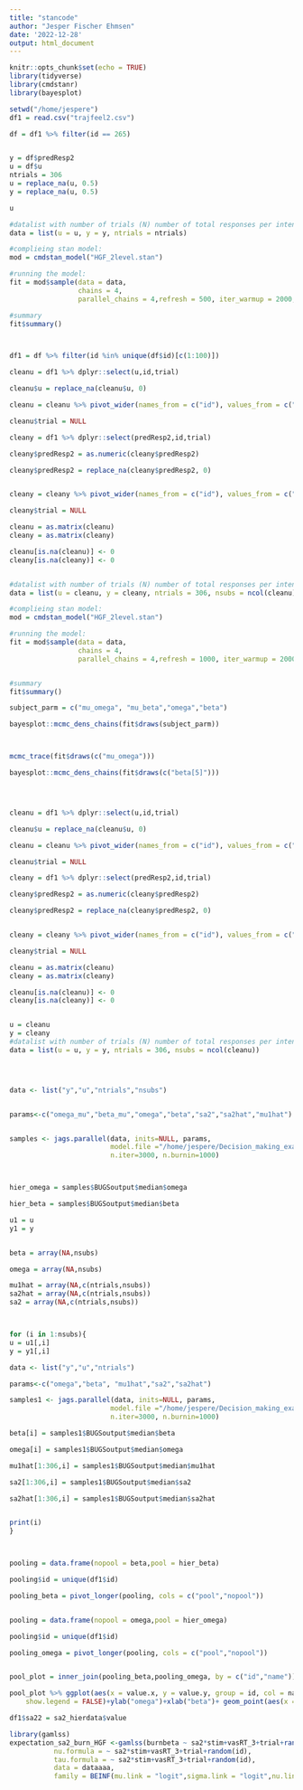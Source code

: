 ```yaml
---
title: "stancode"
author: "Jesper Fischer Ehmsen"
date: '2022-12-28'
output: html_document
---
```


```r
knitr::opts_chunk$set(echo = TRUE)
library(tidyverse)
library(cmdstanr)
library(bayesplot)
```

```r

setwd("/home/jespere")
df1 = read.csv("trajfeel2.csv")

df = df1 %>% filter(id == 265)


y = df$predResp2
u = df$u
ntrials = 306
u = replace_na(u, 0.5)
y = replace_na(u, 0.5)

u
```

```r

#datalist with number of trials (N) number of total responses per intensity (n), number of more responses per intensity (y), different intensities (x)
data = list(u = u, y = y, ntrials = ntrials)

#complieing stan model:
mod = cmdstan_model("HGF_2level.stan")

#running the model:
fit = mod$sample(data = data,
                 chains = 4,
                 parallel_chains = 4,refresh = 500, iter_warmup = 2000, iter_sampling = 2000)

#summary
fit$summary()




```










```r

df1 = df %>% filter(id %in% unique(df$id)[c(1:100)])

cleanu = df1 %>% dplyr::select(u,id,trial)

cleanu$u = replace_na(cleanu$u, 0)

cleanu = cleanu %>% pivot_wider(names_from = c("id"), values_from = c("u"))

cleanu$trial = NULL

cleany = df1 %>% dplyr::select(predResp2,id,trial)

cleany$predResp2 = as.numeric(cleany$predResp2)

cleany$predResp2 = replace_na(cleany$predResp2, 0)


cleany = cleany %>% pivot_wider(names_from = c("id"), values_from = c("predResp2"))

cleany$trial = NULL

cleanu = as.matrix(cleanu)
cleany = as.matrix(cleany)

cleanu[is.na(cleanu)] <- 0
cleany[is.na(cleany)] <- 0


#datalist with number of trials (N) number of total responses per intensity (n), number of more responses per intensity (y), different intensities (x)
data = list(u = cleanu, y = cleany, ntrials = 306, nsubs = ncol(cleanu))

#complieing stan model:
mod = cmdstan_model("HGF_2level.stan")

#running the model:
fit = mod$sample(data = data,
                 chains = 4,
                 parallel_chains = 4,refresh = 1000, iter_warmup = 2000, iter_sampling = 2000)


#summary
fit$summary()

subject_parm = c("mu_omega", "mu_beta","omega","beta")

bayesplot::mcmc_dens_chains(fit$draws(subject_parm))



mcmc_trace(fit$draws(c("mu_omega")))

bayesplot::mcmc_dens_chains(fit$draws(c("beta[5]")))





```



```r



cleanu = df1 %>% dplyr::select(u,id,trial)

cleanu$u = replace_na(cleanu$u, 0)

cleanu = cleanu %>% pivot_wider(names_from = c("id"), values_from = c("u"))

cleanu$trial = NULL

cleany = df1 %>% dplyr::select(predResp2,id,trial)

cleany$predResp2 = as.numeric(cleany$predResp2)

cleany$predResp2 = replace_na(cleany$predResp2, 0)


cleany = cleany %>% pivot_wider(names_from = c("id"), values_from = c("predResp2"))

cleany$trial = NULL

cleanu = as.matrix(cleanu)
cleany = as.matrix(cleany)

cleanu[is.na(cleanu)] <- 0
cleany[is.na(cleany)] <- 0


u = cleanu
y = cleany
#datalist with number of trials (N) number of total responses per intensity (n), number of more responses per intensity (y), different intensities (x)
data = list(u = u, y = y, ntrials = 306, nsubs = ncol(cleanu))




data <- list("y","u","ntrials","nsubs")


params<-c("omega_mu","beta_mu","omega","beta","sa2","sa2hat","mu1hat")


samples <- jags.parallel(data, inits=NULL, params,
                         model.file ="/home/jespere/Decision_making_exam/HHGF.txt", n.chains=4, 
                         n.iter=3000, n.burnin=1000)



hier_omega = samples$BUGSoutput$median$omega

hier_beta = samples$BUGSoutput$median$beta


```



```r
u1 = u
y1 = y


beta = array(NA,nsubs)

omega = array(NA,nsubs)

mu1hat = array(NA,c(ntrials,nsubs))
sa2hat = array(NA,c(ntrials,nsubs))
sa2 = array(NA,c(ntrials,nsubs))



for (i in 1:nsubs){
u = u1[,i]
y = y1[,i]

data <- list("y","u","ntrials")

params<-c("omega","beta", "mu1hat","sa2","sa2hat")

samples1 <- jags.parallel(data, inits=NULL, params,
                         model.file ="/home/jespere/Decision_making_exam/jags_hgf.txt", n.chains=3, 
                         n.iter=3000, n.burnin=1000)

beta[i] = samples1$BUGSoutput$median$beta

omega[i] = samples1$BUGSoutput$median$omega

mu1hat[1:306,i] = samples1$BUGSoutput$median$mu1hat

sa2[1:306,i] = samples1$BUGSoutput$median$sa2

sa2hat[1:306,i] = samples1$BUGSoutput$median$sa2hat


print(i)
}



pooling = data.frame(nopool = beta,pool = hier_beta)

pooling$id = unique(df1$id)

pooling_beta = pivot_longer(pooling, cols = c("pool","nopool"))


pooling = data.frame(nopool = omega,pool = hier_omega)

pooling$id = unique(df1$id)

pooling_omega = pivot_longer(pooling, cols = c("pool","nopool"))


pool_plot = inner_join(pooling_beta,pooling_omega, by = c("id","name"))

pool_plot %>% ggplot(aes(x = value.x, y = value.y, group = id, col = name))+geom_point()+geom_path(arrow = arrow(length = unit(.02, "npc"), ends = "first"),
    show.legend = FALSE)+ylab("omega")+xlab("beta")+ geom_point(aes(x = mean(hier_beta), y = mean(hier_omega), size = 5), col = "red")+ geom_point(aes(x = mean(beta), y = mean(omega), size = 5), col = "blue")


```


```r

df1$sa22 = sa2_hierdata$value

library(gamlss)
expectation_sa2_burn_HGF <-gamlss(burnbeta ~ sa2*stim+vasRT_3+trial+random(id),
           nu.formula = ~ sa2*stim+vasRT_3+trial+random(id),
           tau.formula = ~ sa2*stim+vasRT_3+trial+random(id),
           data = dataaaa,
           family = BEINF(mu.link = "logit",sigma.link = "logit",nu.link = "logit",tau.link = "logit"),trace = F)

```

